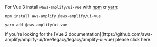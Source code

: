 
For Vue 3 install `@aws-amplify/ui-vue` with [npm](https://www.npmjs.com/) or [yarn](https://yarnpkg.com/):

<Tabs>
<TabItem title="npm">

```shell
npm install aws-amplify @aws-amplify/ui-vue
```

</TabItem>
<TabItem title="yarn">

```shell
yarn add @aws-amplify/ui-vue
```

</TabItem>
</Tabs>

<Alert variation="info" heading="Vue 2">
  If you're looking for the [Vue 2
  documentation](https://github.com/aws-amplify/amplify-ui/tree/legacy/legacy/amplify-ui-vue)
  please click here.
</Alert>
